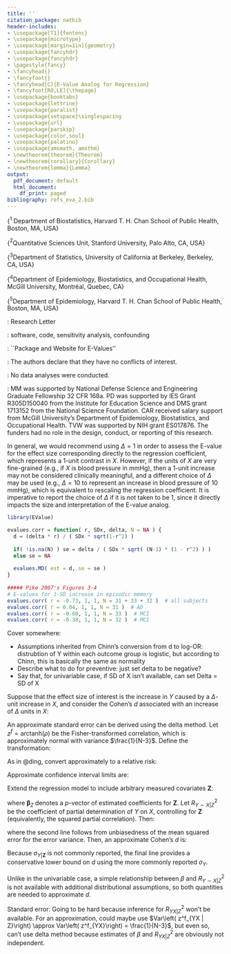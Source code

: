 ```yaml
---
title: ''
citation_package: natbib
header-includes:
- \usepackage[T1]{fontenc}
- \usepackage{microtype}
- \usepackage[margin=1in]{geometry}
- \usepackage{fancyhdr}
- \usepackage{fancyhdr}
- \pagestyle{fancy}
- \fancyhead{}
- \fancyfoot{}
- \fancyhead[C]{E-Value Analog for Regression}
- \fancyfoot[RO,LE]{\thepage}
- \usepackage{booktabs}
- \usepackage{lettrine}
- \usepackage{paralist}
- \usepackage{setspace}\singlespacing
- \usepackage{url}
- \usepackage{parskip}
- \usepackage{color,soul}
- \usepackage{palatino}
- \usepackage{amsmath, amsthm}
- \newtheorem{theorem}{Theorem}
- \newtheorem{corollary}{Corollary}
- \newtheorem{lemma}{Lemma}
output:
  pdf_document: default
  html_document:
    df_print: paged
bibliography: refs_eva_2.bib
---
```



\doublespacing

\begin{center}
\textbf{ \LARGE{Approximating Cohen's $d$ from Regression Results} }
\vspace{10mm}
\end{center}

\doublespacing

\vspace{10mm}
\begin{center}
\large{ \emph{ Maya B. Mathur$^{1, 2\ast}$, Peng Ding$^{3}$, Corinne A. Riddell$^{4}$, and Tyler J. VanderWeele$^{1,5}$ } }
\end{center}

\vspace{10mm}

\small{$^{1}$ Department of Biostatistics, Harvard T. H. Chan School of Public Health, Boston, MA, USA}

\small{$^{2}$Quantitative Sciences Unit, Stanford University, Palo Alto, CA, USA}

\small{$^{3}$Department of Statistics, University of California at Berkeley, Berkeley, CA, USA}

\small{$^{4}$Department of Epidemiology, Biostatistics, and Occupational Health, McGill University, Montréal, Quebec, CA}

\small{$^{5}$Department of Epidemiology, Harvard T. H. Chan School of Public Health, Boston, MA, USA}


\vspace{10mm}
\begin{singlespacing} 
\small{$\ast$: Corresponding author:\\
mmathur@stanford.edu\\
Quantitative Sciences Unit (c/o Inna Sayfer)\\
1070 Arastradero Road\\
Palo Alto, CA\\
94305
}


\end{singlespacing}

\vspace{10mm}

\emph{Type of manuscript}: Research Letter

\emph{Keywords}: software, code, sensitivity analysis, confounding

\emph{Running head}: ``Package and Website for E-Values''

\emph{Conflicts of interest}: The authors declare that they have no conflicts of interest. 

\emph{Reproducibility}: No data analyses were conducted.   

\emph{Source of funding}: MM was supported by National Defense Science and Engineering Graduate Fellowship 32 CFR 168a. PD was supported by IES Grant R305D150040 from the Institute for Education Science and DMS grant 1713152 from the National Science Foundation. CAR received salary support from McGill University's Department of Epidemiology, Biostatistics, and Occupational Health. TVW was supported by NIH grant ES017876. The funders had no role in the design, conduct, or reporting of this research.



\newpage

\setlength{\parskip}{1em}


\section*{Main text}

\begin{enumerate}
\item{ Intro paragraph \begin{enumerate}
  \item Describe E-value and why extend to regression
  \item If you have raw data, could choose somewhere to dichotomize and use E-value for SMD or RR
  \item We provide E-value for cases where only standard regression info is reported
  \item Approach involves converting regression results to SMD with well-defined effect size (say why critical for E-value): show table with RR and lower and upper RR
\end{enumerate}
}

\item{ $\beta$-amyloid example \begin{enumerate}
\item .
\end{enumerate}
}

\item{ Caveats \begin{enumerate}
  \item What to do with preventative
  \item Multiple regression
  \item Be careful with interpretation: depends on $\Delta$
  \item Interpretation: E-value for a $\Delta$-unit increase in X and any dichotomization of Y
\end{enumerate}
}

\end{enumerate}



In general, we would recommend using $\Delta = 1$ in order to assess the E-value for the effect size corresponding directly to the regression coefficient, which represents a 1-unit contrast in $X$. However, if the units of $X$ are very fine-grained (e.g., if $X$ is blood pressure in mmHg), then a 1-unit increase may not be considered clinically meaningful, and a different choice of $\Delta$ may be used (e.g., $\Delta = 10$ to represent an increase in blood pressure of 10 mmHg), which is equivalent to rescaling the regression coefficient. It is imperative to report the choice of $\Delta$ if it is not taken to be 1, since it directly impacts the size and interpretation of the E-value analog. 


\section*{$\beta$-amyloid example}

```r
library(EValue)

evalues.corr = function( r, SDx, delta, N = NA ) {
  d = (delta * r) / ( SDx * sqrt(1-r^2) )
  
  if( !is.na(N) ) se = delta / ( SDx * sqrt( (N-3) * (1 - r^2) ) )
  else se = NA 
  
  evalues.MD( est = d, se = se )
}
  
##### Pike 2007's Figures 3-4
# E-values for 1-SD increase in episodic memory
evalues.corr( r = -0.73, 1, 1, N = 31 + 33 + 32 )  # all subjects
evalues.corr( r = 0.04, 1, 1, N = 31 )  # AD
evalues.corr( r = -0.60, 1, 1, N = 33 )  # MCI
evalues.corr( r = -0.38, 1, 1, N = 32 )  # MCI  
```

\newpage

\section*{Appendix}

Cover somewhere:

* Assumptions inherited from Chinn's conversion from d to log-OR: distrubtion of Y within each outcome group is logistic, but according to Chinn, this is basically the same as normality
* Describe what to do for preventive: just set delta to be negative?
* Say that, for univariable case, if SD of X isn't available, can set Delta = SD of X



\subsection{Converting univariable regression results to Cohen's $d$}

\begin{lemma}
Under the standard OLS framework, suppose that $Y = \beta_0 + \beta X + \epsilon$ with $X \amalg \epsilon$ and $E [ \epsilon ] = 0$. Then $ \sigma^2_{Y | X} = \left( 1 - \rho_{YX}^2 \right) \sigma^2_{Y}$. 

\begin{proof}

\begin{align*}
 \sigma^2_{Y} &= E [ \sigma^2_{Y | X} ] + Var \left( E [ Y | X ] \right) \\
  &= \sigma^2_{Y | X} + Var \left( \beta_0 + \beta X \right) \tag{homoskedasticity} \\
 &= \sigma^2_{Y | X} + \beta^2 \sigma^2_X \\
 &= \sigma^2_{Y | X} + \rho_{YX}^2 \sigma^2_Y \\
 \sigma^2_{Y | X} &= \left( 1 - \rho_{YX}^2 \right) \sigma^2_{Y}
 \end{align*}

\end{proof}
\end{lemma}


Suppose that the effect size of interest is the increase in $Y$ caused by a $\Delta$-unit increase in $X$, and  consider the Cohen's $d$ associated with an increase of $\Delta$ units in $X$:

\begin{align*}
d &= \frac{ E [ Y \; \vert \; X=c+\Delta ] - E [ Y \; \vert \; X=c ] }{ \sigma_{Y|X} } \\
&= \frac{ \Delta \beta }{ \sigma_Y \sqrt{1 - \rho_{YX}^2} } \\
&= \frac{ \Delta \beta }{ \sigma_Y \sqrt{1 - \frac{ \beta^2 \sigma^2_X }{ \sigma^2_Y} } } \\
&= \frac{ \Delta \rho_{YX} }{ \sigma_X \sqrt{1 - \rho_{YX}^2} }
\end{align*}

An approximate standard error can be derived using the delta method. Let $z^f = \text{arctanh}(\rho)$ be the Fisher-transformed correlation, which is approximately normal with variance $\frac{1}{N-3}$. Define the transformation:

\begin{align*}
g(z^f) &= d = \frac{ \Delta \text{tanh} \left(z^f\right) }{ \sigma_X \sqrt{1 - \text{tanh}^2 \left(z^f\right)} } \\
SE_{d} &\approx \sqrt{ \text{Var}(z^f) } \left( g'\left( z^f \right) \right) \\
&= \frac{1}{\sqrt{N-3}} \times \frac{\Delta}{\sigma_X \sqrt{ \text{sech}^2(z^f) } } \\
&= \frac{\Delta}{ \sigma_X \sqrt{ (N-3) \left( 1 - \rho_{XY}^2 \right) } } \\
&= \frac{\Delta}{ \sigma_X \sqrt{ (N-3) \left( 1 - \beta^2 \frac{\sigma^2_X}{\sigma^2_Y} \right) } }
\end{align*}


\subsection{E-value for a univariable regression}

As in @ding, convert approximately to a relative risk:
\begin{align*}
RR \approx \exp\left( 0.91 \times \frac{ \Delta \rho_{XY} }{ \sigma_X \sqrt{1 - \rho_{XY}^2} } \right)
\end{align*}

Approximate confidence interval limits are:
\begin{align*}
RR_{lb} &\approx \exp\left( 0.91 \times \frac{ \Delta \rho_{XY} }{ \sigma_X \sqrt{1 - \rho_{XY}^2} } - 1.78 \times SE_{d} \right) \\
&= RR_{ub} \approx \exp\left( 0.91 \times \frac{ \Delta \rho_{XY} }{ \sigma_X \sqrt{1 - \rho_{XY}^2} } + 1.78 \times SE_{d} \right)
\end{align*}

\subsection{Converting multivariable regression results to Cohen's $d$}

Extend the regression model to include arbitrary measured covariates $\mathbf{Z}$:
\begin{align*}
E \big[ Y \; \vert \; X, \mathbf{Z} \big] &= \beta_0 + \beta_X X + \mathbf{ \boldsymbol{\beta}_{Z}' Z}
\end{align*}

where $\boldsymbol{\beta}_{Z}$ denotes a $p$-vector of estimated coefficients for $\mathbf{Z}$. Let $R^2_{Y \sim X | Z}$ be the coefficient of partial determination of $Y$ on $X$, controlling for $\mathbf{Z}$ (equivalently, the squared partial correlation). Then:

\begin{align*}
R^2_{Y \sim X | Z} &= 1 - \frac{SSE_{full}}{SSE_{red}} \\
&\approx 1 - \frac{ \left( N - p - 2 \right) \cdot \sigma^2_{Y|X,\mathbf{Z}} }{ \left( N - 2 \right) \cdot \sigma^2_{Y|\mathbf{Z}} } \\
&\approx 1 - \frac{ \sigma^2_{Y|X,\mathbf{Z}} }{ \sigma^2_{Y|\mathbf{Z}} } \tag{n >> p} \\
\sigma^2_{Y|X,\mathbf{Z}} &= \sigma^2_{Y|\mathbf{Z}} \left( 1 - R^2_{Y \sim X | Z} \right)
\end{align*}
where the second line follows from unbiasedness of the mean squared error for the error variance. Then, an approximate Cohen's $d$ is:

\begin{align*}
d &= \frac{ E [ Y \; \vert \; X=c+\Delta, \mathbf{Z} ] - E [ Y \; \vert \; X=c, \mathbf{Z} ] }{ \sigma_{Y|X, \mathbf{Z}} } \\
&= \frac{ \Delta \beta }{ \sigma_{Y|\mathbf{Z}} \sqrt{ 1 - R^2_{Y \sim X | Z} } } \\
& \ge \frac{ \Delta \beta }{ \sigma_{Y} \sqrt{ 1 - R^2_{Y \sim X | Z} } }
\end{align*}

Because $\sigma_{Y|\mathbf{Z}}$ is not commonly reported, the final line provides a conservative lower bound on $d$ using the more commonly reported $\sigma_{Y}$. 

Unlike in the univariable case, a simple relationship between $\beta$ and $R^2_{Y \sim X | Z}$ is not available with additional distributional assumptions, so both quantities are needed to approximate $d$. 

Standard error:
Going to be hard because inference for $R^2_{YX | Z}$ won't be available. For an approximation, could maybe use $Var\left( z^f_{YX | Z}\right) \approx Var\left( z^f_{YX}\right) = \frac{1}{N-3}$, but even so, can't use delta method because estimates of $\beta$ and $R^2_{YX | Z}$ are obviously not independent. 




\section*{References}
